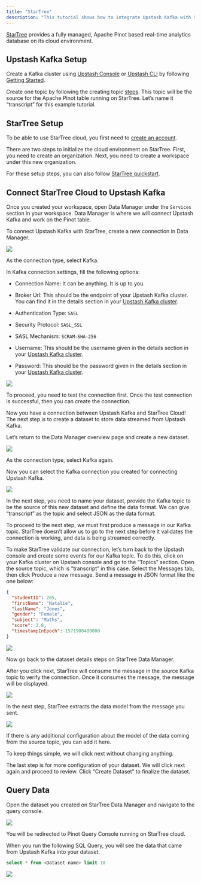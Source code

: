 ```yaml
---
title: "StarTree"
description: "This tutorial shows how to integrate Upstash Kafka with StarTree"
---
```


[StarTree](https://startree.ai/) provides a fully managed, Apache Pinot based
real-time analytics database on its cloud environment.

## Upstash Kafka Setup

Create a Kafka cluster using [Upstash Console](https://console.upstash.com) or
[Upstash CLI](https://github.com/upstash/cli) by following
[Getting Started](https://docs.upstash.com/kafka).

Create one topic by following the creating topic
[steps](https://docs.upstash.com/kafka#create-a-topic). This topic will be the
source for the Apache Pinot table running on StarTree. Let’s name it
“transcript” for this example tutorial.

## StarTree Setup

To be able to use StarTree cloud, you first need to
[create an account](https://startree.ai/saas-signup).

There are two steps to initialize the cloud environment on StarTree. First, you
need to create an organization. Next, you need to create a workspace under this
new organization.

For these setup steps, you can also follow
[StarTree quickstart](https://dev.startree.ai/docs/startree-enterprise-edition/startree-cloud/getting-started/saas/how-to-guide).

## Connect StarTree Cloud to Upstash Kafka

Once you created your workspace, open Data Manager under the `Services` section
in your workspace. Data Manager is where we will connect Upstash Kafka and work
on the Pinot table.

To connect Upstash Kafka with StarTree, create a new connection in Data Manager.

<Frame>
  <img src="/img/startree/create-a-connection.png" />
</Frame>

As the connection type, select Kafka.

In Kafka connection settings, fill the following options:

- Connection Name: It can be anything. It is up to you.

- Broker Url: This should be the endpoint of your Upstash Kafka cluster. You can
  find it in the details section in your
  [Upstash Kafka cluster](https://console.upstash.com/kafka).

- Authentication Type: `SASL`

- Security Protocol: `SASL_SSL`

- SASL Mechanism: `SCRAM-SHA-256`

- Username: This should be the username given in the details section in your
  [Upstash Kafka cluster](https://console.upstash.com/kafka).

- Password: This should be the password given in the details section in your
  [Upstash Kafka cluster](https://console.upstash.com/kafka).

<Frame>
  <img src="/img/startree/create-kafka-connection.png" />
</Frame>

To proceed, you need to test the connection first. Once the test connection is
successful, then you can create the connection.

Now you have a connection between Upstash Kafka and StarTree Cloud! The next
step is to create a dataset to store data streamed from Upstash Kafka.

Let’s return to the Data Manager overview page and create a new dataset.

<Frame>
  <img src="/img/startree/create-a-dataset.png" />
</Frame>

As the connection type, select Kafka again.

Now you can select the Kafka connection you created for connecting Upstash
Kafka.

<Frame>
  <img src="/img/startree/select-kafka-connection.png" />
</Frame>

In the next step, you need to name your dataset, provide the Kafka topic to be
the source of this new dataset and define the data format. We can give
“transcript” as the topic and select JSON as the data format.

To proceed to the next step, we must first produce a message in our Kafka topic.
StarTree doesn’t allow us to go to the next step before it validates the
connection is working, and data is being streamed correctly.

To make StarTree validate our connection, let’s turn back to the Upstash console
and create some events for our Kafka topic. To do this, click on your Kafka
cluster on Upstash console and go to the “Topics” section. Open the source
topic, which is “transcript” in this case. Select the Messages tab, then click
Produce a new message. Send a message in JSON format like the one below:

```json
{
  "studentID": 205,
  "firstName": "Natalie",
  "lastName": "Jones",
  "gender": "Female",
  "subject": "Maths",
  "score": 3.8,
  "timestampInEpoch": 1571900400000
}
```

<Frame>
  <img src="/img/startree/produce-message.png" />
</Frame>

Now go back to the dataset details steps on StarTree Data Manager.

After you click next, StarTree will consume the message in the source Kafka
topic to verify the connection. Once it consumes the message, the message will
be displayed.

<Frame>
  <img src="/img/startree/sample-data.png" />
</Frame>

In the next step, StarTree extracts the data model from the message you sent.

<Frame>
  <img src="/img/startree/data-modeling.png" />
</Frame>

If there is any additional configuration about the model of the data coming from
the source topic, you can add it here.

To keep things simple, we will click next without changing anything.

The last step is for more configuration of your dataset. We will click next
again and proceed to review. Click “Create Dataset” to finalize the dataset.

## Query Data

Open the dataset you created on StarTree Data Manager and navigate to the query
console.

<Frame>
  <img src="/img/startree/open-query-console.png" />
</Frame>

You will be redirected to Pinot Query Console running on StarTree cloud.

When you run the following SQL Query, you will see the data that came from
Upstash Kafka into your dataset.

```sql
select * from <Dataset-name> limit 10
```

<Frame>
  <img src="/img/startree/query-result.png" />
</Frame>
